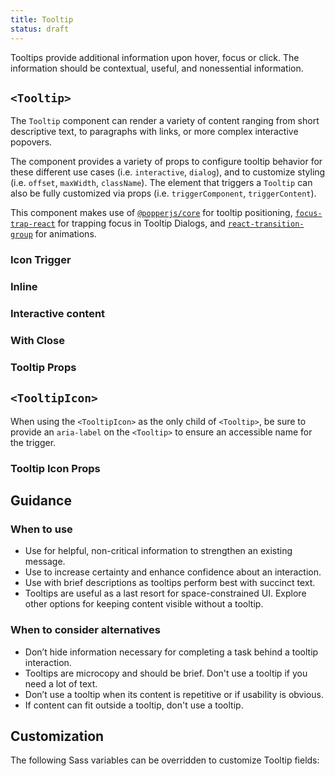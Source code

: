 ```yaml
---
title: Tooltip
status: draft
---
```



Tooltips provide additional information upon hover, focus or click. The information should be contextual, useful, and nonessential information.

## `<Tooltip>`

The `Tooltip` component can render a variety of content ranging from short descriptive text, to paragraphs with links, or more complex interactive popovers.

The component provides a variety of props to configure tooltip behavior for these different use cases (i.e. `interactive`, `dialog`), and to customize styling (i.e. `offset`, `maxWidth`, `className`). The element that triggers a `Tooltip` can also be fully customized via props (i.e. `triggerComponent`, `triggerContent`).

This component makes use of [`@popperjs/core`](https://popper.js.org/docs/v2/) for tooltip positioning, [`focus-trap-react`](https://github.com/focus-trap/focus-trap-react#readme) for trapping focus in Tooltip Dialogs, and [`react-transition-group`](http://reactcommunity.org/react-transition-group/css-transition) for animations.

### Icon Trigger

<StorybookExample
  componentName="icon tooltip"
  sourceFilePath="components/Tooltip/Tooltip.tsx"
  storyId="components-tooltip--icon-trigger"
/>

### Inline

<StorybookExample
  componentName="inline tooltip"
  sourceFilePath="components/Tooltip/Tooltip.tsx"
  storyId="components-tooltip--inline-trigger"
/>

### Interactive content

<StorybookExample
  componentName="interactive tooltip"
  sourceFilePath="components/Tooltip/Tooltip.tsx"
  storyId="components-tooltip--interactive-content"
  minHeight={350}
/>

### With Close

<StorybookExample
  componentName="tooltip with close"
  sourceFilePath="components/Tooltip/Tooltip.tsx"
  storyId="components-tooltip--tooltip-with-close-button"
  minHeight={350}
/>

### Tooltip Props

<PropTable componentName="Tooltip" />

## `<TooltipIcon>`

When using the `<TooltipIcon>` as the only child of `<Tooltip>`, be sure to provide an `aria-label` on the `<Tooltip>` to ensure an accessible name for the trigger.

<ViewSourceLink sourceFilePath="components/Tooltip/TooltipIcon.tsx" />

### Tooltip Icon Props

<PropTable componentName="TooltipIcon" />

## Guidance

### When to use

- Use for helpful, non-critical information to strengthen an existing message.
- Use to increase certainty and enhance confidence about an interaction.
- Use with brief descriptions as tooltips perform best with succinct text.
- Tooltips are useful as a last resort for space-constrained UI. Explore other options for keeping content visible without a tooltip.

### When to consider alternatives

- Don’t hide information necessary for completing a task behind a tooltip interaction.
- Tooltips are microcopy and should be brief. Don't use a tooltip if you need a lot of text.
- Don’t use a tooltip when its content is repetitive or if usability is obvious.
- If content can fit outside a tooltip, don't use a tooltip.

## Customization

The following Sass variables can be overridden to customize Tooltip fields:

<ComponentThemeOptions
  componentname="tooltip"
/>
